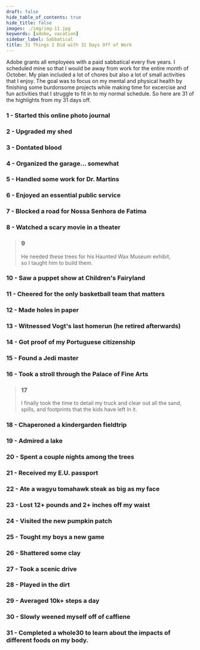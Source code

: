 ```yaml
---
draft: false
hide_table_of_contents: true
hide_title: false
images: ./img/img-11.jpg
keywords: [adobe, vacation]
sidebar_label: Sabbatical
title: 31 Things I Did with 31 Days Off of Work
---
```



Adobe grants all employees with a paid sabbatical every five years. I scheduled mine so that I would be away from work for the entire month of October.
My plan included a lot of chores but also a lot of small activities that I enjoy. The goal was to focus on my mental and physical health by finishing some burdonsome projects
while making time for excercise and fun activities that I struggle to fit in to my normal schedule. So here are 31 of the highlights from my 31 days off.

### 1 - Started this online photo journal
<GalleryImage alt="Shed workbench" src={IMGS[1]} variant={IMG_ENUMS.VARIANTS.FULL}>
  <GalleryCaption
    position={`${CAP_ENUMS.POSITIONS.BOTTOM} ${CAP_ENUMS.POSITIONS.CENTER}`}
    variant={CAP_ENUMS.VARIANTS.SNAP}>
      <h3>2 - Upgraded my shed</h3>
  </GalleryCaption>
</GalleryImage>
<GalleryImage alt="Donating blood" src={IMGS[3]} variant={IMG_ENUMS.VARIANTS.FILL}>
  <GalleryCaption
    position={`${CAP_ENUMS.POSITIONS.BOTTOM} ${CAP_ENUMS.POSITIONS.CENTER}`}
    variant={CAP_ENUMS.VARIANTS.SNAP}>
      <h3>3 - Dontated blood</h3>
  </GalleryCaption>
</GalleryImage>
<GalleryImage alt="Organized garage" src={IMGS[2]} variant={IMG_ENUMS.VARIANTS.FILL}>
  <GalleryCaption
    position={`${CAP_ENUMS.POSITIONS.BOTTOM} ${CAP_ENUMS.POSITIONS.CENTER}`}
    variant={CAP_ENUMS.VARIANTS.SNAP}>
      <h3>4 - Organized the garage... somewhat</h3>
  </GalleryCaption>
</GalleryImage>
<GalleryImage alt="Boss mug" src={IMGS[4]} variant={IMG_ENUMS.VARIANTS.FULL}>
  <GalleryCaption
    position={`${CAP_ENUMS.POSITIONS.BOTTOM} ${CAP_ENUMS.POSITIONS.CENTER}`}
    variant={CAP_ENUMS.VARIANTS.SNAP}>
      <h3>5 - Handled some work for Dr. Martins</h3>
  </GalleryCaption>
</GalleryImage>
<GalleryImage alt="Reading at the library" src={IMGS[6]} variant={IMG_ENUMS.VARIANTS.WINDOW}>
  <GalleryCaption
    position={`${CAP_ENUMS.POSITIONS.BOTTOM} ${CAP_ENUMS.POSITIONS.CENTER}`}
    variant={CAP_ENUMS.VARIANTS.SNAP}>
      <h3>6 - Enjoyed an essential public service</h3>
  </GalleryCaption>
</GalleryImage>
<GalleryImage alt="Playing trumpet in a procession" src={IMGS[7]} variant={IMG_ENUMS.VARIANTS.SCROLL}>
  <GalleryCaption
    position={`${CAP_ENUMS.POSITIONS.BOTTOM} ${CAP_ENUMS.POSITIONS.CENTER}`}
    variant={CAP_ENUMS.VARIANTS.SNAP}>
      <h3>7 - Blocked a road for Nossa Senhora de Fatima</h3>
  </GalleryCaption>
</GalleryImage>
<GalleryImage alt="Halloween Ends ticket stub" src={IMGS[12]} variant={IMG_ENUMS.VARIANTS.FILL}>
  <GalleryCaption
    position={`${CAP_ENUMS.POSITIONS.BOTTOM} ${CAP_ENUMS.POSITIONS.CENTER}`}
    variant={CAP_ENUMS.VARIANTS.SNAP}>
      <h3>8 - Watched a scary movie in a theater</h3>
  </GalleryCaption>
</GalleryImage>
<SideImage alt="Plywood trees" src={IMGS[8]}>
  <div className="center">
    <GalleryImage alt="Cutting plywood" src={IMGS[9]} />
    <div className="center animated-border-quote">
      <blockquote>
        <h3>9</h3>
        <p>He needed these trees for his Haunted Wax Museum exhibit,<br />so I taught him to build them.</p>
      </blockquote>
    </div>
  </div>
</SideImage>
<GalleryImage alt="Puppet show at Childrens Fairyland" src={IMGS[10]} variant={IMG_ENUMS.VARIANTS.FILL}>
  <GalleryCaption
    position={`${CAP_ENUMS.POSITIONS.BOTTOM} ${CAP_ENUMS.POSITIONS.CENTER}`}
    variant={CAP_ENUMS.VARIANTS.SNAP}>
      <h3>10 - Saw a puppet show at Children's Fairyland</h3>
  </GalleryCaption>
</GalleryImage>
<GalleryImage alt="Signs cheering for basketball" src={IMGS[13]} variant={IMG_ENUMS.VARIANTS.FILL}>
  <GalleryCaption
    position={`${CAP_ENUMS.POSITIONS.BOTTOM} ${CAP_ENUMS.POSITIONS.CENTER}`}
    variant={CAP_ENUMS.VARIANTS.SNAP}>
      <h3>11 - Cheered for the only basketball team that matters</h3>
  </GalleryCaption>
</GalleryImage>
<GalleryImage alt="Target with holes" src={IMGS[14]} variant={IMG_ENUMS.VARIANTS.WINDOW}>
  <GalleryCaption
    position={`${CAP_ENUMS.POSITIONS.BOTTOM} ${CAP_ENUMS.POSITIONS.CENTER}`}
    variant={CAP_ENUMS.VARIANTS.SNAP}>
      <h3>12 - Made holes in paper</h3>
  </GalleryCaption>
</GalleryImage>
<GalleryImage alt="Stephen Vogt's last homerun" src={VIDS[4]} variant={IMG_ENUMS.VARIANTS.FULL}>
  <GalleryCaption
    position={`${CAP_ENUMS.POSITIONS.BOTTOM} ${CAP_ENUMS.POSITIONS.CENTER}`}
    variant={CAP_ENUMS.VARIANTS.SNAP}>
      <h3>13 - Witnessed Vogt's last homerun (he retired afterwards)</h3>
  </GalleryCaption>
</GalleryImage>
<GalleryImage alt="Portuguese Cartao de Cidedao" src={IMGS[16]} variant={IMG_ENUMS.VARIANTS.FILL}>
  <GalleryCaption
    position={`${CAP_ENUMS.POSITIONS.BOTTOM} ${CAP_ENUMS.POSITIONS.CENTER}`}
    variant={CAP_ENUMS.VARIANTS.SNAP}>
      <h3>14 - Got proof of my Portuguese citizenship</h3>
  </GalleryCaption>
</GalleryImage>
<GalleryImage alt="Yoda fountain" src={IMGS[17]} variant={IMG_ENUMS.VARIANTS.FULL}>
  <GalleryCaption
    position={`${CAP_ENUMS.POSITIONS.BOTTOM} ${CAP_ENUMS.POSITIONS.CENTER}`}
    variant={CAP_ENUMS.VARIANTS.SNAP}>
      <h3>15 - Found a Jedi master</h3>
  </GalleryCaption>
</GalleryImage>
<ScrollGallery>
  <ScrollImage alt="Palace of Arts dome" src={IMGS[19]} />
  <ScrollCaption><h3>16 - Took a stroll through the Palace of Fine Arts</h3></ScrollCaption>
  <ScrollImage alt="Palace of Arts pillars" src={IMGS[18]} />
  <ScrollImage alt="Palace of Arts entrance" src={IMGS[20]} />
  <ScrollImage alt="Palace of Arts with the Sun lowering" src={IMGS[21]} />
  <ScrollImage alt="Palace of Arts water feature" src={IMGS[22]} />
</ScrollGallery>
<SideImage alt="Silverado rear interior" variant="right" src={IMGS[38]}>
  <div className="center">
    <GalleryImage alt="Clean white Silverado truck" src={IMGS[37]} />
    <div className="center square-brackets-quote">
      <blockquote>
        <h3>17</h3>
        <p>I finally took the time to detail my truck and clear out all the sand, spills, and footprints that the kids have left in it.</p>
      </blockquote>
    </div>
  </div>
</SideImage>
<GalleryImage alt="Pumpkins & cornstalks" src={IMGS[24]} variant={IMG_ENUMS.VARIANTS.FILL}>
  <GalleryCaption
    position={`${CAP_ENUMS.POSITIONS.BOTTOM} ${CAP_ENUMS.POSITIONS.CENTER}`}
    variant={CAP_ENUMS.VARIANTS.SNAP}>
      <h3>18 - Chaperoned a kindergarden fieldtrip</h3>
  </GalleryCaption>
</GalleryImage>
<GalleryImage alt="Lake Chabot between trees" src={IMGS[25]} variant={IMG_ENUMS.VARIANTS.FULL}>
  <GalleryCaption
    position={`${CAP_ENUMS.POSITIONS.BOTTOM} ${CAP_ENUMS.POSITIONS.CENTER}`}
    variant={CAP_ENUMS.VARIANTS.SNAP}>
      <h3>19 - Admired a lake</h3>
  </GalleryCaption>
</GalleryImage>
<GalleryImage alt="R-Vision Trail Sport travel trailer set between treesx" src={IMGS[26]} variant={IMG_ENUMS.VARIANTS.WINDOW}>
  <GalleryCaption
    position={`${CAP_ENUMS.POSITIONS.BOTTOM} ${CAP_ENUMS.POSITIONS.CENTER}`}
    variant={CAP_ENUMS.VARIANTS.SNAP}>
      <h3>20 - Spent a couple nights among the trees</h3>
  </GalleryCaption>
</GalleryImage>
<GalleryImage alt="Portuguese passport" src={IMGS[28]} variant={IMG_ENUMS.VARIANTS.FILL}>
  <GalleryCaption
    position={`${CAP_ENUMS.POSITIONS.BOTTOM} ${CAP_ENUMS.POSITIONS.CENTER}`}
    variant={CAP_ENUMS.VARIANTS.SNAP}>
      <h3>21 - Received my E.U. passport</h3>
  </GalleryCaption>
</GalleryImage>
<GalleryImage alt="Large wagyu tomahawk steak" src={IMGS[29]} variant={IMG_ENUMS.VARIANTS.FILL}>
  <GalleryCaption
    position={`${CAP_ENUMS.POSITIONS.BOTTOM} ${CAP_ENUMS.POSITIONS.CENTER}`}
    variant={CAP_ENUMS.VARIANTS.SNAP}>
      <h3>22 - Ate a wagyu tomahawk steak as big as my face</h3>
  </GalleryCaption>
</GalleryImage>
<GalleryImage alt="October body composition chart" src={IMGS[31]} variant={IMG_ENUMS.VARIANTS.FULL}>
  <GalleryCaption
    position={`${CAP_ENUMS.POSITIONS.BOTTOM} ${CAP_ENUMS.POSITIONS.CENTER}`}
    variant={CAP_ENUMS.VARIANTS.SNAP}>
      <h3>23 - Lost 12+ pounds and 2+ inches off my waist</h3>
  </GalleryCaption>
</GalleryImage>
<GalleryImage alt="Boys on inflatible slide" src={VIDS[1]} variant={IMG_ENUMS.VARIANTS.FULL}>
  <GalleryCaption
    position={`${CAP_ENUMS.POSITIONS.BOTTOM} ${CAP_ENUMS.POSITIONS.CENTER}`}
    variant={CAP_ENUMS.VARIANTS.SNAP}>
      <h3>24 - Visited the new pumpkin patch</h3>
  </GalleryCaption>
</GalleryImage>
<GalleryImage alt="Boys playing biliards" src={IMGS[30]} variant={IMG_ENUMS.VARIANTS.FULL}>
  <GalleryCaption
    position={`${CAP_ENUMS.POSITIONS.BOTTOM} ${CAP_ENUMS.POSITIONS.CENTER}`}
    variant={CAP_ENUMS.VARIANTS.SNAP}>
      <h3>25 - Tought my boys a new game</h3>
  </GalleryCaption>
</GalleryImage>
<GalleryImage alt="Trap shooting" src={VIDS[2]} variant={IMG_ENUMS.VARIANTS.FILL}>
  <GalleryCaption
    position={`${CAP_ENUMS.POSITIONS.BOTTOM} ${CAP_ENUMS.POSITIONS.CENTER}`}
    variant={CAP_ENUMS.VARIANTS.SNAP}>
      <h3>26 - Shattered some clay</h3>
  </GalleryCaption>
</GalleryImage>

### 27 - Took a scenic drive
<MasonryGallery>
  <GalleryImage alt="Driving through hills" src={IMGS[27]} />
  <GalleryImage alt="Driving through more hills" src={IMGS[34]} />
  <GalleryImage alt="Driving through hills with trees" src={IMGS[35]} />
  <GalleryImage alt="Driving in a canyon past painted rocks" src={VIDS[5]} />
</MasonryGallery>

### 28 - Played in the dirt
<SideImage alt="Truck on dirt trails" variant="right" src={VIDS[0]}>
  <GalleryImage alt="Dirt bike on dirt trails" src={VIDS[3]} variant={IMG_ENUMS.VARIANTS.FILL} />
</SideImage>
<GalleryImage alt="October steps chart" src={IMGS[32]} variant={IMG_ENUMS.VARIANTS.FILL}>
  <GalleryCaption
    position={`${CAP_ENUMS.POSITIONS.BOTTOM} ${CAP_ENUMS.POSITIONS.CENTER}`}
    variant={CAP_ENUMS.VARIANTS.SNAP}>
      <h3>29 - Averaged 10k+ steps a day</h3>
  </GalleryCaption>
</GalleryImage>
<GalleryImage alt="Empty coffee mug" src={IMGS[36]} variant={IMG_ENUMS.VARIANTS.FILL}>
  <GalleryCaption
    position={`${CAP_ENUMS.POSITIONS.BOTTOM} ${CAP_ENUMS.POSITIONS.CENTER}`}
    variant={CAP_ENUMS.VARIANTS.SNAP}>
      <h3>30 - Slowly weened myself off of caffiene</h3>
  </GalleryCaption>
</GalleryImage>

### 31 - Completed a whole30 to learn about the impacts of different foods on my body.
